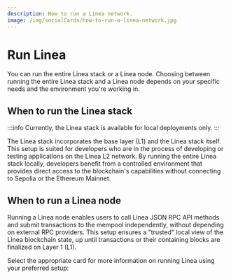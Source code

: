 ```yaml
---
description: How to run a Linea network.
image: /img/socialCards/how-to-run-a-linea-network.jpg
---
```



# Run Linea

You can run the entire Linea stack or a Linea node. Choosing between running the entire Linea stack
and a Linea node depends on your specific needs and the environment you're working in.

## When to run the Linea stack

:::info
Currently, the Linea stack is available for local deployments only.
:::

The Linea stack incorporates the base layer (L1) and the Linea stack itself. This setup is suited for
developers who are in the process of developing or testing applications on the Linea L2 network.
By running the entire Linea stack locally, developers benefit from a controlled environment that provides
direct access to the blockchain's capabilities without connecting to Sepolia or the Ethereum Mainnet.

## When to run a Linea node

Running a Linea node enables users to call Linea JSON RPC API methods and submit transactions to the
mempool independently, without depending on external RPC providers. This setup ensures a "trusted" local
view of the Linea blockchain state, up until transactions or their containing blocks are finalized on Layer 1 (L1).

Select the appropriate card for more information on running Linea using your preferred setup:

<DocCardList />
